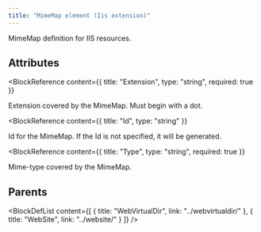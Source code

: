 ```yaml
---
title: "MimeMap element (Iis extension)"
---
```



MimeMap definition for IIS resources.


## Attributes

<BlockWrapper>

  <BlockReference
    content={{
      title: "Extension",
      type: "string",
      required: true
    }}
  >
  Extension covered by the MimeMap. Must begin with a dot.
  </BlockReference>

  <BlockReference
    content={{
      title: "Id",
      type: "string"
    }}
  >
  Id for the MimeMap. If the Id is not specified, it will be generated.
  </BlockReference>

  <BlockReference
    content={{
      title: "Type",
      type: "string",
      required: true
    }}
  >
  Mime-type covered by the MimeMap.
  </BlockReference>

</BlockWrapper>


## Parents

<BlockDefList content={[
    {
      title: "WebVirtualDir",
      link: "../webvirtualdir/"
    },
    {
      title: "WebSite",
      link: "../website/"
    }
  ]}
/>